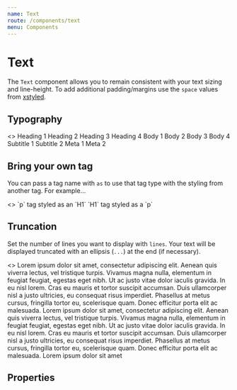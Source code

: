 ```yaml
---
name: Text
route: /components/text
menu: Components
---
```




# Text

The `Text` component allows you to remain consistent with your text sizing and line-height. To add additional padding/margins use the `space` values from [xstyled](https://www.smooth-code.com/open-source/xstyled/docs/system-props/#space).

## Typography

<Playground>
  <>
    <Text variant="h1">Heading 1</Text>
    <Text variant="h2">Heading 2</Text>
    <Text variant="h3">Heading 3</Text>
    <Text variant="h4">Heading 4</Text>
    <Text variant="body1">Body 1</Text>
    <Text variant="body2">Body 2</Text>
    <Text variant="body3">Body 3</Text>
    <Text variant="body4">Body 4</Text>
    <Text variant="subtitle1">Subtitle 1</Text>
    <Text variant="subtitle2">Subtitle 2</Text>
    <Text variant="meta1">Meta 1</Text>
    <Text variant="meta2">Meta 2</Text>
  </>
</Playground>

## Bring your own tag

You can pass a tag name with `as` to use that tag type with the styling from another tag. For example…

<Playground>
  <>
    <Text variant="h1" as="p">
      `p` tag styled as an `H1`
    </Text>
    <Text variant="p" as="h1">
      `H1` tag styled as a `p`
    </Text>
  </>
</Playground>

## Truncation

Set the number of lines you want to display with `lines`. Your text will be displayed truncated with an ellipsis (`...`) at the end (if necessary).

<Playground>
  <>
    <Text lines={1}>
      Lorem ipsum dolor sit amet, consectetur adipiscing elit. Aenean quis viverra lectus, vel
      tristique turpis. Vivamus magna nulla, elementum in feugiat feugiat, egestas eget nibh. Ut ac
      justo vitae dolor iaculis gravida. In eu nisl lorem. Cras eu mauris et tortor suscipit
      accumsan. Duis ullamcorper nisl a justo ultricies, eu consequat risus imperdiet. Phasellus at
      metus cursus, fringilla tortor eu, scelerisque quam. Donec efficitur porta elit ac malesuada.
    </Text>
    <Text lines={3}>
      Lorem ipsum dolor sit amet, consectetur adipiscing elit. Aenean quis viverra lectus, vel
      tristique turpis. Vivamus magna nulla, elementum in feugiat feugiat, egestas eget nibh. Ut ac
      justo vitae dolor iaculis gravida. In eu nisl lorem. Cras eu mauris et tortor suscipit
      accumsan. Duis ullamcorper nisl a justo ultricies, eu consequat risus imperdiet. Phasellus at
      metus cursus, fringilla tortor eu, scelerisque quam. Donec efficitur porta elit ac malesuada.
    </Text>
    <Text lines={3}>Lorem ipsum dolor sit amet</Text>
  </>
</Playground>

## Properties

<Props of={Text} />
